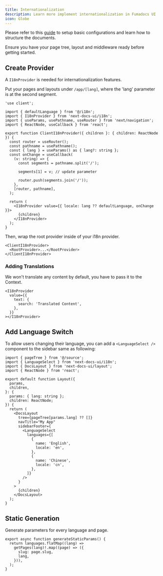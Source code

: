 ```yaml
---
title: Internationalization
description: Learn more implement internationalization in Fumadocs UI
icon: Globe
---
```


Please refer to this
[guide](/docs/headless/internationalization) to setup basic
configurations and learn how to structure the documents.

Ensure you have your page tree, layout and middleware ready before getting
started.

## Create Provider

A `I18nProvider` is needed for internationalization features.

Put your pages and layouts under `/app/[lang]`, where the 'lang' parameter is at the second segment.

```tsx
'use client';

import { defaultLanguage } from '@/i18n';
import { I18nProvider } from 'next-docs-ui/i18n';
import { useParams, usePathname, useRouter } from 'next/navigation';
import { ReactNode, useCallback } from 'react';

export function ClientI18nProvider({ children }: { children: ReactNode }) {
  const router = useRouter();
  const pathname = usePathname();
  const { lang } = useParams() as { lang?: string };
  const onChange = useCallback(
    (v: string) => {
      const segments = pathname.split('/');

      segments[1] = v; // update parameter

      router.push(segments.join('/'));
    },
    [router, pathname],
  );

  return (
    <I18nProvider value={{ locale: lang ?? defaultLanguage, onChange }}>
      {children}
    </I18nProvider>
  );
}
```

Then, wrap the root provider inside of your i18n provider.

```tsx
<ClientI18nProvider>
  <RootProvider>...</RootProvider>
</ClientI18nProvider>
```

### Adding Translations

We won't translate any content by default, you have to pass it to the Context.

```tsx
<I18nProvider
  value={{
    text: {
      search: 'Translated Content',
    },
  }}
></I18nProvider>
```

## Add Language Switch

To allow users changing their language, you can add a `<LanguageSelect />`
component to the sidebar same as following:

```tsx title="[lang]/docs/layout.tsx"
import { pageTree } from '@/source';
import { LanguageSelect } from 'next-docs-ui/i18n';
import { DocsLayout } from 'next-docs-ui/layout';
import { ReactNode } from 'react';

export default function Layout({
  params,
  children,
}: {
  params: { lang: string };
  children: ReactNode;
}) {
  return (
    <DocsLayout
      tree={pageTree[params.lang] ?? []}
      navTitle="My App"
      sidebarFooter={
        <LanguageSelect
          languages={[
            {
              name: 'English',
              locale: 'en',
            },
            {
              name: 'Chinese',
              locale: 'cn',
            },
          ]}
        />
      }
    >
      {children}
    </DocsLayout>
  );
}
```

## Static Generation

Generate parameters for every language and page.

```tsx
export async function generateStaticParams() {
  return languages.flatMap((lang) =>
    getPages(lang)!.map((page) => ({
      slug: page.slug,
      lang,
    })),
  );
}
```
